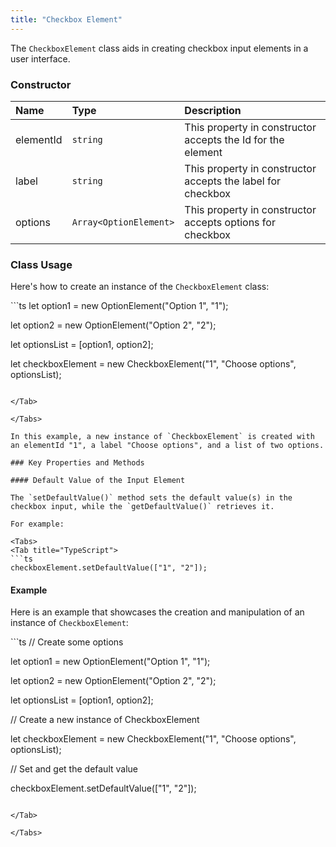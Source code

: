 ```yaml
---
title: "Checkbox Element"
---
```


The `CheckboxElement` class aids in creating checkbox input elements in a user interface.

### Constructor

| Name      | Type                   | Description                                                 |
| :--------- | :---------------------- | :----------------------------------------------------------- |
| elementId | `string`               | This property in constructor accepts the Id for the element |
| label     | `string`               | This property in constructor accepts the label for checkbox |
| options   | `Array<OptionElement>` | This property in constructor accepts options for checkbox   |

### Class Usage

Here's how to create an instance of the `CheckboxElement` class:

<Tabs>
<Tab title="TypeScript">
```ts
let option1 = new OptionElement("Option 1", "1");

let option2 = new OptionElement("Option 2", "2");

let optionsList = [option1, option2];

let checkboxElement = new CheckboxElement("1", "Choose options", optionsList);
```

</Tab>

</Tabs>

In this example, a new instance of `CheckboxElement` is created with an elementId "1", a label "Choose options", and a list of two options.

### Key Properties and Methods

#### Default Value of the Input Element

The `setDefaultValue()` method sets the default value(s) in the checkbox input, while the `getDefaultValue()` retrieves it.

For example:

<Tabs>
<Tab title="TypeScript">
```ts
checkboxElement.setDefaultValue(["1", "2"]);
```

</Tab>

</Tabs>

#### Example

Here is an example that showcases the creation and manipulation of an instance of `CheckboxElement`:

<Tabs>
<Tab title="TypeScript">
```ts
// Create some options

let option1 = new OptionElement("Option 1", "1");

let option2 = new OptionElement("Option 2", "2");

let optionsList = [option1, option2];

// Create a new instance of CheckboxElement

let checkboxElement = new CheckboxElement("1", "Choose options", optionsList);

// Set and get the default value

checkboxElement.setDefaultValue(["1", "2"]);
```

</Tab>

</Tabs>
